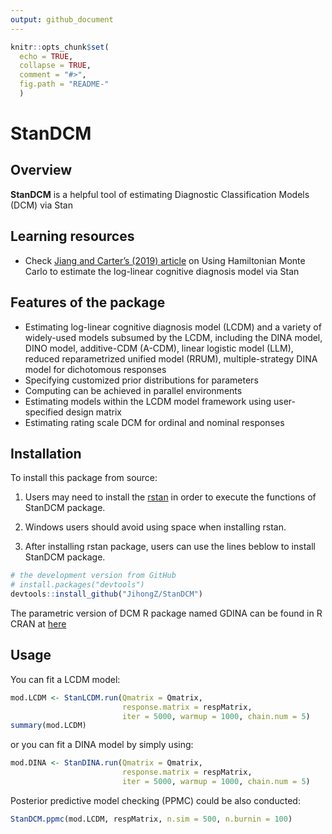 ```yaml
---
output: github_document
---
```


```r
knitr::opts_chunk$set(
  echo = TRUE,
  collapse = TRUE,
  comment = "#>",
  fig.path = "README-"
  )
```

# StanDCM

## Overview
__StanDCM__ is a helpful tool of estimating Diagnostic Classification Models (DCM) via Stan



## Learning resources

  - Check [Jiang and Carter’s (2019) article](https://doi.org/10.3758/s13428-018-1069-9) on Using Hamiltonian Monte Carlo to estimate the log-linear cognitive diagnosis model via Stan

## Features of the package

  - Estimating log-linear cognitive diagnosis model (LCDM) and a variety of widely-used models subsumed
    by the LCDM, including the DINA model, DINO model, additive-CDM (A-CDM), linear logistic model (LLM), reduced reparametrized unified model (RRUM), multiple-strategy DINA model
    for dichotomous responses
  - Specifying customized prior distributions for parameters
  - Computing can be achieved in parallel environments
  - Estimating models within the LCDM model framework using
    user-specified design matrix
  - Estimating rating scale DCM for ordinal and nominal responses

## Installation

To install this package from source:

1)  Users may need to install the
    [rstan](https://github.com/stan-dev/rstan/wiki/RStan-Getting-Started) in order to execute the functions of StanDCM package.

2)  Windows users should avoid using space when installing rstan.

3)  After installing rstan package, users can use the lines beblow to install StanDCM package.

<!-- end list -->

```r
# the development version from GitHub
# install.packages("devtools")
devtools::install_github("JihongZ/StanDCM")
```

The parametric version of DCM R package named GDINA can be found in R CRAN at
[here](https://CRAN.R-project.org/package=GDINA)

## Usage

You can fit a LCDM model:

```r
mod.LCDM <- StanLCDM.run(Qmatrix = Qmatrix,
                         response.matrix = respMatrix,
                         iter = 5000, warmup = 1000, chain.num = 5)
summary(mod.LCDM)
```

or you can fit a DINA model by simply using:

```r
mod.DINA <- StanDINA.run(Qmatrix = Qmatrix,
                         response.matrix = respMatrix,
                         iter = 5000, warmup = 1000, chain.num = 5)
```

Posterior predictive model checking (PPMC) could be also conducted:

```r
StanDCM.ppmc(mod.LCDM, respMatrix, n.sim = 500, n.burnin = 100)
```

